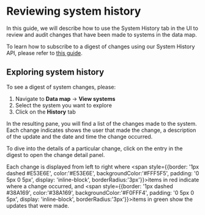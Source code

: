 
# Reviewing system history

In this guide, we will describe how to use the System History tab in the UI to review and audit changes that have been made to systems in the data map.

<Callout emoji="" type="info">To learn how to subscribe to a digest of changes using our System History API, please refer to [this guide](/docs/dev-docs/api/system-history-api).</Callout>

## Exploring system history

To see a digest of system changes, please:

1. Navigate to **Data map** → **View systems**
2. Select the system you want to explore
3. Click on the **History** tab

In the resulting pane, you will find a list of the changes made to the system. Each change indicates shows the user that made the change, a description of the update and the date and time the change occurred. 

<Screenshot img="/assets/img/tutorials/history-viewer.gif" description="Viewing system history" />

To dive into the details of a particular change, click on the entry in the digest to open the change detail panel.

Each change is displayed from left to right where <span style={{border: '1px dashed #E53E6E', color:'#E53E6E', backgroundColor:'#FFF5F5', padding: '0 5px 0 5px', display: 'inline-block', borderRadius:'3px'}}>items in red</span> indicate where a change occurred, and <span style={{border: '1px dashed #38A169', color:'#38A169', backgroundColor:'#F0FFF4', padding: '0 5px 0 5px', display: 'inline-block', borderRadius:'3px'}}>items in green</span> show the updates that were made.

<Screenshot img="/assets/img/tutorials/diff-view-history.gif" description="Viewing system changes" />